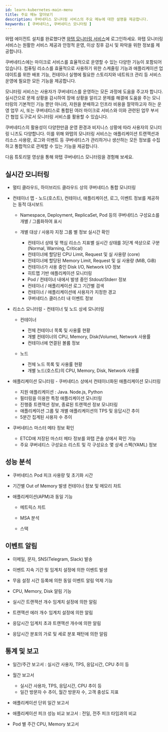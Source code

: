 ```yaml
---
id: learn-kubernetes-main-menu
title: 주요 메뉴 알아보기
description: 쿠버네티스 모니터링 서비스의 주요 메뉴에 대한 설명을 제공합니다.
keywords: [ 쿠버네티스, 쿠버네티스 모니터링 ]
---
```


와탭 에이전트 설치를 완료했다면 [와탭 모니터링 서비스](https://service.whatap.io)에 로그인하세요. 와탭 모니터링 서비스는 원활한 서비스 제공과 안정적 운영, 이상 징후 감시 및 파악을 위한 정보를 제공합니다.

쿠버네티스에는 마이크로 서비스를 효율적으로 운영할 수 있는 다양한 기능이 포함되어 있습니다. 컴퓨팅 리소스를 효율적으로 사용하기 위한 스케줄링 기능과 애플리케이션 업데이트를 위한 배포 기능, 컨테이너 실행에 필요한 스토리지와 네트워크 관리 등 서비스 운영에 필요한 모든 기능을 제공합니다.

모니터링 서비스는 사용자가 쿠버네티스를 운영하는 모든 과정에 도움을 주고자 합니다. 실시간으로 문제 상황을 감시하여 장애 상황을 알리고 문제를 해결에 도움을 주는 모니터링의 기본적인 기능 뿐만 아니라, 자원을 분배하고 인프라 비용을 절약하고자 하는 운영 업무 시, 또는 쿠버네티스로 통합된 여러 마이크로 서비스와 이와 관련된 업무 부서 간 협업 도구로서 모니터링 서비스를 활용할 수 있습니다.

쿠버네티스의 활용성이 다양한만큼 운영 환경과 비지니스 상황에 따라 사용자의 모니터링 니즈도 다양합니다. 이를 위해 와탭의 모니터링 서비스는 애플리케이션 트랜잭션과 리소스 사용량, 로그와 이벤트 등 쿠버네티스가 관리하거나 생산하는 모든 정보를 수집하고 통합적으로 관제할 수 있는 기능을 제공합니다.

다음 튜토리얼 영상을 통해 와탭 쿠버네티스 모니터링을 경험해 보세요. 

<Youtube ko='tQqbxDr73Qc' en='vFSBoHLo-Yw' ja='htQrFeypRpc' />

## 실시간 모니터링

- 멀티 클라우드, 하이브리드 클라우드 상의 쿠버네티스 통합 모니터링

- 컨테이너 맵 - 노드(호스트), 컨테이너, 애플리케이션, 로그, 이벤트 정보를 제공하는 동적 대시보드

    - Namespace, Deployment, ReplicaSet, Pod 등의 쿠버네티스 구성요소를 개별 / 그룹화하여 표시

    - 개별 대상 / 사용자 지정 그룹 별 정보 실시간 확인
        - 컨테이너 상태 및 핵심 리소스 지표별 실시간 상태를 3단계 색상으로 구분 (Normal, Warning, Critical)
        - 컨테이너에 할당된 CPU Limit, Request 및 실 사용량 (core)
        - 컨테이너에 할당된 Memory Limit, Request 및 실 사용량 (MiB, GiB)
        - 컨테이너가 사용 중인 Disk I/O, Network I/O 정보
        - 히트맵 기반 애플리케이션 모니터링
        - Pod / 컨테이너 내에서 발생 중인 Stdout/Stderr 정보
        - 컨테이너 / 애플리케이션 로그 기간별 검색
        - 컨테이너 / 애플리케이션에 사용자가 지정한 경고
        - 쿠버네티스 클러스터 내 이벤트 정보

- 리소스 모니터링 - 컨테이너 및 노드 상세 모니터링
    - 컨테이너
        - 전체 컨테이너 목록 및 사용률 현황
        - 개별 컨테이너의 CPU, Memory, Disk(Volume), Network 사용률
        - 컨테이너에 연결된 볼륨 정보

    - 노드
        - 전체 노드 목록 및 사용률 현황
        - 개별 노드(호스트)의 CPU, Memory, Disk, Network 사용률

- 애플리케이션 모니터링 - 쿠버네티스 상에서 컨테이너화된 애플리케이션 모니터링
    - 지원 애플리케이션 : Java. Node.js, Python
    - 필터링을 이용한 특정 애플리케이션 모니터링
    - 진행중 트랜잭션 정보, 종료된 트랜잭션 정보 모니터링
    - 애플리케이션 그룹 및 개별 애플리케이션의 TPS 및 응답시간 추이
    - 5분간 집계된 사용자 수 추이

- 쿠버네티스 마스터 메타 정보 확인
    - ETCD에 저장된 마스터 메타 정보를 와탭 콘솔 상에서 확인 가능
    - 주요 쿠버네티스 구성요소 리스트 및 각 구성요소 몇 상세 스펙(YAML) 정보

## 성능 분석

- 쿠버네티스 Pod 피크 사용량 및 초기화 시간

- 기간별 Out of Memory 발생 컨테이너 정보 및 메모리 차트

- 애플리케이션(APM)과 동일 기능

    - 메트릭스 차트

    - MSA 분석

    - 스택

## 이벤트 알림

- 이메일, 문자, SNS(Telegram, Slack) 발송

- 이벤트 지속 기간 및 임계치 설정에 의한 이벤트 발생

- 무음 설정 시간 등록에 의한 동일 이벤트 알림 억제 기능

- CPU, Memory, Disk 알림 기능

- 실시간 트랜잭션 개수 임계치 설정에 의한 알림

- 트랜잭션 에러 개수 임계치 설정에 의한 알림

- 응답시간 임계치 초과 트랜잭션 개수에 의한 알림

- 응답시간 분포의 가로 및 세로 분포 패턴에 의한 알림

## 통계 및 보고

- 일간/주간 보고서 : 실시간 사용자, TPS, 응답시간, CPU 추이 등

- 월간 보고서
    - 실시간 사용자, TPS, 응답시간, CPU 추이 등
    - 일간 방문자 수 추이, 월간 방문자 수, 고객 충성도 지표

- 애플리케이션 단위 일간 보고서

- 애플리케이션 피크 성능 비교 보고서 : 전일, 전주 피크 타임과의 비교

- Pod 별 주간 CPU, Memory 보고서
